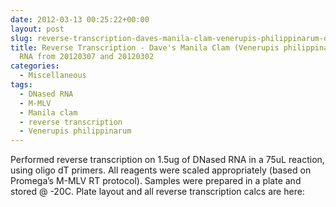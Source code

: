 ```yaml
---
date: 2012-03-13 00:25:22+00:00
layout: post
slug: reverse-transcription-daves-manila-clam-venerupis-philippinarum-dnased-rna-from-20120307-and-20120302
title: Reverse Transcription - Dave's Manila Clam (Venerupis philippinarum) DNased
  RNA from 20120307 and 20120302
categories:
  - Miscellaneous
tags:
  - DNased RNA
  - M-MLV
  - Manila clam
  - reverse transcription
  - Venerupis philippinarum
---
```


Performed reverse transcription on 1.5ug of DNased RNA in a 75uL reaction, using oligo dT primers. All reagents were scaled appropriately (based on Promega's M-MLV RT protocol). Samples were prepared in a plate and stored @ -20C. Plate layout and all reverse transcription calcs are here:
